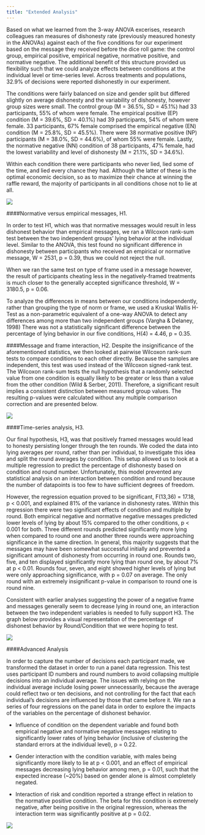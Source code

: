 ```yaml
---
title: "Extended Analysis"
---
```


Based on what we learned from the 3-way ANOVA excerises, research colleagues ran measures of dishonesty rate (previously measured honesty in the ANOVAs) against each of the five conditions for our experiment based on the message they received before the dice roll game: the control group, empirical positive, empirical negative, normative positive, and normative negative. The additional benefit of this structure provided us flexibility such that we could analyze effects between conditions at the individual level or time-series level. Across treatments and populations, 32.9% of decisions were reported dishonestly in our experiment.

The conditions were fairly balanced on size and gender split but differed slightly on average dishonesty and the variability of dishonesty, however group sizes were small. The control group (M = 36.5%, SD = 45.1%) had 33 participants, 55% of whom were female. The empirical positive (EP) condition (M = 39.6%, SD = 40.1%) had 39 participants, 54% of whom were female. 33 participants, 67% female comprised the empirical negative (EN) condition (M = 25.8%, SD = 45.5%). There were 38 normative positive (NP) participants (M = 38.0%, SD = 44.6%), of whom 55% were female. Lastly, the normative negative (NN) condition of 38 participants, 47% female, had the lowest variability and level of dishonesty (M = 21.1%, SD = 34.6%). 

Within each condition there were participants who never lied, lied some of the time, and lied every chance they had. Although the latter of these is the optimal economic decision, so as to maximize their chance at winning the raffle reward, the majority of participants in all conditions chose not to lie at all.

![](Dishonesty by Condition_sm.png)

####Normative versus empirical messages, H1.

In order to test H1, which was that normative messages would result in less dishonest behavior than empirical messages, we ran a Wilcoxon rank-sum test between the two independent groups’ lying behavior at the individual level. Similar to the ANOVA, this test found no significant difference in dishonesty between participants who received an empirical or normative message, W = 2531, p = 0.39, thus we could not reject the null. 

When we ran the same test on type of frame used in a message however, the result of participants cheating less in the negatively-framed treatments is much closer to the generally accepted significance threshold, W = 3180.5, p = 0.06. 

To analyze the differences in means between our conditions independently, rather than grouping the type of norm or frame, we used a Kruskal Wallis H-Test as a non-parametric equivalent of a one-way ANOVA to detect any differences among more than two independent groups (Vargha & Delaney, 1998) There was not a statistically significant difference between the percentage of lying behavior in our five conditions, H(4) = 4.46, p = 0.35.

####Message and frame interaction, H2.
Despite the insignificance of the aforementioned statistics, we then looked at pairwise Wilcoxon rank-sum tests to compare conditions to each other directly. Because the samples are independent, this test was used instead of the Wilcoxon signed-rank test. The Wilcoxon rank-sum tests the null hypothesis that a randomly selected value from one condition is equally likely to be greater or less than a value from the other condition (Wild & Serber, 2011). Therefore, a significant result implies a consistent distinction between measured group values. The resulting p-values were calculated without any multiple comparison correction and are presented below.

![](Wilcoxon.png)

####Time-series analysis, H3.

Our final hypothesis, H3, was that positively framed messages would lead to honesty persisting longer through the ten rounds. We coded the data into lying averages per round, rather than per individual, to investigate this idea and split the round averages by condition. This setup allowed us to look at a multiple regression to predict the percentage of dishonesty based on condition and round number. Unfortunately, this model prevented any statistical analysis on an interaction between condition and round because the number of datapoints is too few to have sufficient degrees of freedom. 

However, the regression equation proved to be significant, F(13,36) = 17.18, p < 0.001, and explained 81% of the variance in dishonesty rates. Within this regression there were two significant effects of condition and multiple by round. Both empirical negative and normative negative messages predicted lower levels of lying by about 15% compared to the other conditions, p < 0.001 for both. 
Three different rounds predicted significantly more lying when compared to round one and another three rounds were approaching significance in the same direction. In general, this majority suggests that the messages may have been somewhat successful initially and prevented a significant amount of dishonesty from occurring in round one. Rounds two, five, and ten displayed significantly more lying than round one, by about 7% at p < 0.01. Rounds four, seven, and eight showed higher levels of lying but were only approaching significance, with p = 0.07 on average. The only round with an extremely insignificant p-value in comparison to round one is round nine. 

Consistent with earlier analyses suggesting the power of a negative frame and messages generally seem to decrease lying in round one, an interaction between the two independent variables is needed to fully support H3. The graph below provides a visual representation of the percentage of dishonest behavior by Round/Condition that we were hoping to test.

![](DishonestybyRound.png)

####Advanced Analysis

In order to capture the number of decisions each participant made, we transformed the dataset in order to run a panel data regression. This test uses participant ID numbers and round numbers to avoid collapsing multiple decisions into an individual average. The issues with relying on the individual average include losing power unnecessarily, because the average could reflect two or ten decisions, and not controlling for the fact that each individual’s decisions are influenced by those that came before it. We ran a series of four regressions on the panel data in order to explore the impacts of the variables on the percentage of dishonest behavior.

  - Influence of condition on the dependent variable and found both empirical negative and normative negative messages relating to significantly lower rates of lying behavior (inclusive of clustering the standard errors at the individual level), p = 0.22.
  
  - Gender interaction with the condition variable, with males being significantly more likely to lie at p < 0.001, and an effect of empirical messages decreasing lying behavior among men, p = 0.01, such that the expected increase (~20%) based on gender alone is almost completely negated.
  
  - Interaction of risk and condition reported a strange effect in relation to the normative positive condition. The beta for this condition is extremely negative, after being positive in the original regression, whereas the interaction term was significantly positive at p = 0.02.

  ![](PanelRegression.png)
  


  